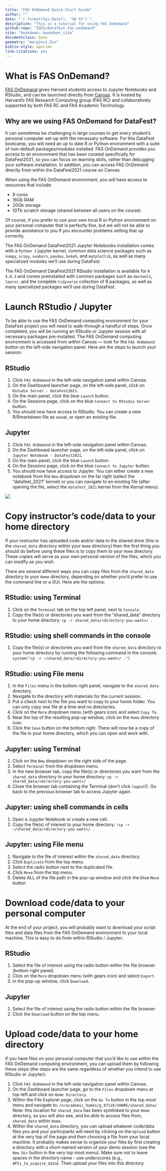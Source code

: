```yaml
---
title: "FAS OnDemand Quick-Start Guide"
author: ""
date: "`r format(Sys.Date(), '%B %Y')`"
description: "This is a tutorial for using FAS OnDemand"
github-repo: "IQSS/datafest-fas-ondemand"
site: "bookdown::bookdown_site"
documentclass: book
geometry: "margin=1.5in"
biblio-style: apalike
link-citations: yes
---
```


# What is FAS OnDemand? {-}

[FAS OnDemand](https://atg.fas.harvard.edu/ondemand) gives Harvard students access to Jupyter Notebooks and RStudio, and can be launched directly from [Canvas](https://canvas.harvard.edu/). It is hosted by Harvard’s FAS Research Computing group (FAS RC) and collaboratively supported by both FAS RC and FAS Academic Technology.


## Why are we using FAS OnDemand for DataFest? {-}

It can sometimes be challenging in large courses to get every student's personal computer set-up with the necessary software. For this DataFest bootcamp, you will need an up to date R or Python environment with a suite of non-default packages/modules installed. FAS OnDemand provides you access to an environment that has been curated specifically for DataFest2021, so you can focus on learning skills, rather than debugging your software installation. In addition, you can access FAS OnDemand directly from within the DataFest2021 course on Canvas.

When using the FAS OnDemand environment, you will have access to resources that include:

- 8 cores
- 16Gb RAM
- 20Gb storage
- 10Tb scratch storage (shared between all users on the course)

Of course, if you prefer to use your own local R or Python environment on your personal computer that is perfectly fine, but we will not be able to provide assistance to you if you encounter problems setting that up correctly. 

The FAS OnDemand DataFest2021 Jupyter Notebooks installation comes with a `Python 3` jupyter kernel, common data science packages such as `numpy`, `scipy`, `seaborn`, `pandas`, `bokeh`, and `matplotlib`, as well as many specialized modules we'll use during DataFest. 

The FAS OnDemand DataFest2021 RStudio installation is available for `R 4.0.3` and comes preinstalled with common packages such as `devtools`, `learnr`, and the complete `tidyverse` collection of R packages, as well as many specialized packages we'll use during DataFest. 


# Launch RStudio / Jupyter {-}

To be able to use the FAS OnDemand computing environment for your DataFest project you will need to walk-through a handful of steps. Once completed, you will be running an RStudio or Jupyter session with all necessary packages pre-installed. The FAS OnDemand computing environment is accessed from *within* Canvas --- look for the `FAS OnDemand` button on the left-side navigation panel. Here are the steps to launch your session:

## RStudio

1. Click `FAS OnDemand` in the left-side navigation panel within Canvas.
2. On the Dashboard launcher page, on the left-side panel, click on `Rstudio Server - DataFest2021`.
3. On the main panel, click the blue `Launch` button.
4. On the Sessions page, click on the blue `Connect to RStudio Server` button. 
5. You should now have access to RStudio. You can create a new R/Rmarkdown file as usual, or open an existing file.

## Jupyter

1. Click `FAS OnDemand` in the left-side navigation panel within Canvas.
2. On the Dashboard launcher page, on the left-side panel, click on `Jupyter Notebook - DataFest2021`.
3. On the main panel, click the blue `Launch` button.
4. On the Sessions page, click on the blue `Connect to Jupyter` button. 
5. You should now have access to Jupyter. You can either create a new notebook from the `New` dropdown on the far right (select the “datafest_2021” kernel) or you can navigate to an existing file (after opening the file, select the `datafest_2021` kernel from the Kernal menu).

![](images/readme-license.png)


# Copy instructor's code/data to your home directory

If your instructor has uploaded code and/or data to the shared drive (this is the `shared_data` directory within your `Home` directory) then the first thing you should do before using these files is to copy them to your `Home` directory. These copies will serve as your own personal version of the files, which you can modify as you wish.

There are several different ways you can copy files from the `shared_data` directory to your `Home` directory, depending on whether you'd prefer to use the command line or a GUI. Here are the options:

## RStudio: using Terminal

1. Click on the `Terminal` tab on the top left panel, next to `Console`.
2. Copy the file(s) or directories you want from the "shared_data" directory to your home directory: `cp -r shared_data/<directory-you-want>/ .`

## RStudio: using shell commands in the console

1. Copy the file(s) or directories you want from the `shared_data` directory to your home directory by running the following command in the console: `system("cp -r ~/shared_data/<directory-you-want>/ .")`

## RStudio: using File menu

1. In the `Files` menu in the bottom right panel, navigate to the `shared_data` directory.
2. Navigate to the directory with materials for the current session.
3. Put a check next to the file you want to copy to your home folder. You can only copy one file at a time and no directories.
4. Click on the `More` dropdown menu (with gears icon) and select `Copy To`.
5. Near the top of the resulting pop-up window, click on the `Home` directory icon.
6. Click the `Save` button on the bottom right. There will now be a copy of the file in your home directory, which you can open and work with.

## Jupyter: using Terminal

1. Click on the `New` dropdown on the right side of the page.
2. Select `Terminal` from the dropdown menu.
3. In the new browser tab, copy the file(s) or directories you want from the `shared_data` directory to your home directory: `cp -r shared_data/<directory-you-want>/ .`
4. Close the browser tab containing the Terminal (don’t click `logout`!). Go back to the previous browser tab to access Jupyter again.

## Jupyter: using shell commands in cells

1. Open a Jupyter Notebook or create a new cell.
2. Copy the file(s) of interest to your home directory: `!cp -r ~/shared_data/<directory-you-want>/ .`

## Jupyter: using File menu

1. Navigate to the file of interest within the `shared_data` directory.
2. Click `Duplicate` from the top menu.
3. Select the radio button next to the duplicated file.
4. Click `Move` from the top menu.
5. Delete ALL of the file path in the pop-up window and click the blue `Move` button 


# Download code/data to your personal computer

At the end of your project, you will probably want to download your script files and data files from the FAS OnDemand environment to your local machine. This is easy to do from within RStudio / Jupyter:

## RStudio

1. Select the file of interest using the radio button within the file browser (bottom right panel).
2. Click on the `More` dropdown menu (with gears icon) and select `Export`.
3. In the pop-up window, click `Download`.

## Jupyter

1. Select the file of interest using the radio button within the file browser.
2. Click the `Download` button on the top menu.


# Upload code/data to your home directory

If you have files on your personal computer that you'd like to use within the FAS OnDemand computing environment, you can upload them by following these steps (the steps are the same regardless of whether you intend to use RStudio or Jupyter):

1. Click `FAS OnDemand` in the left-side navigation panel within Canvas.
2. On the Dashboard launcher page, go to the `Files` dropdown menu at top-left and click on `Home Directory`.
3. Within the File Explorer page, click on the `Go To` button in the top most menu and navigate to: `/n/academic_homes/g_87116/SHARE/shared_data/` Note: this location for `shared_data` has been symlinked to your `Home` directory, so you will also see, and be able to access files from, `shared_data` within `Home`. 
4. Within the `shared_data` directory, you can upload whatever code/data files you and your participants will need by clicking on the `Upload` button at the very top of the page and then choosing a file from your local machine. It probably makes sense to organize your files by first creating a directory with a short-named version of your demo session (see the `New Dir` button in the very top most menu). Make sure not to leave spaces in the directory name - use underscores (e.g., `APIs_to_acquire_data`). Then upload your files into this directory.

